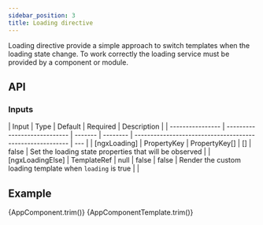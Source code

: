 ```yaml
---
sidebar_position: 3
title: Loading directive
---
```



Loading directive provide a simple approach to switch templates when the loading state change. To work correctly the
loading service must be provided by a component or module.

## API

### Inputs

| Input            | Type                         | Default | Required | Description                                               |
| ---------------- | ---------------------------- | ------- | -------- | --------------------------------------------------------- | --- |
| [ngxLoading]     | PropertyKey \| PropertyKey[] | []      | false    | Set the loading state properties that will be observed    |
| [ngxLoadingElse] | TemplateRef \| null          | false   | false    | Render the custom loading template when `loading` is true |     |

## Example

<Tabs>
  <TabItem value="app.component.ts" label="src/app/app.component.ts" default>
    <CodeBlock className="language-ts">{AppComponent.trim()}</CodeBlock>
  </TabItem>
  <TabItem
    value="app.component.html"
    label="src/app/app.component.html"
    default
  >
    <CodeBlock className="language-html">
      {AppComponentTemplate.trim()}
    </CodeBlock>
  </TabItem>
</Tabs>

